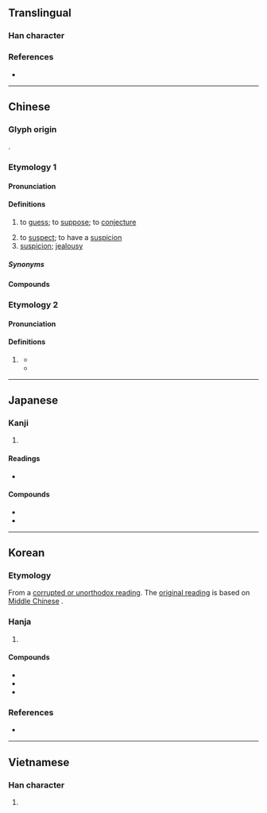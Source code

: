 {{character info}}
==Translingual==

===Han character===
{{Han char|rn=94|rad=犬|as=08|sn=11|four=45227|canj=KHQMB|ids=⿰犭青}}

===References===
* {{Han ref|kx=0714.010|dkj=20499|dj=1125.200|hdz=21351.070|uh=731C|ud=29468|bh=B271|bd=45681}}

----

==Chinese==
{{zh-forms|alt=𰡂-second round simplified}}

===Glyph origin===
{{Han etym}}
{{Han compound|犬|alt1=犭|青|ls=psc|c1=s|c2=p}}.

===Etymology 1===
{{rfe|zh}}

====Pronunciation====
{{zh-pron
|m=cāi
|m-s=cai1
|dg=цэ2
|c=caai1
|c-t=cai1
|g=cai1
|h=pfs=chhâi;gd=cai1
|j=cai1
|mb=cǎi
|md=chăi
|mn=chhai
|mn-t=cai1
|w=1tshoe,1tshe
|x=cai1
|mc=y
|oc=y
|ma=y
|cat=v,n
}}

====Definitions====
{{zh-hanzi}}

# to [[guess]]; to [[suppose]]; to [[conjecture]]
#: {{zh-x|猜 錯|to '''guess''' wrong}}
# to [[suspect]]; to have a [[suspicion]]
# [[suspicion]]; [[jealousy]]

=====Synonyms=====
{{zh-dial}}

====Compounds====
{{zh-der|猜不透|猜不著/猜得着|猜測|猜忖|猜得著|猜斷|猜度|猜忌|猜枚|猜謎兒|猜謎|猜摸|猜破|猜拳|猜思|猜題|猜透|猜嫌|猜詳|猜想|猜啞謎|猜疑|猜著/猜着|猜中|慮猜|兩小無猜|左猜|三智五猜|兩無猜疑|猜懼|混猜|猜燈|猜三划五|猜貳|猜調|猜悶兒|猜忍|疑猜|無猜|瞎猜|胡猜}}

===Etymology 2===

====Pronunciation====
{{zh-pron
|mn=tw:ioh
|cat=v
}}

====Definitions====
{{zh-hanzi}}

# {{lb|zh|Hokkien}} {{zh-alt-form|臆|tr=ioh|to guess}}
#* {{zh-x|你 的 情{chêng} 有{ū} 若{ná} 無　是 眞{chin} 是 假 乎{hō͘} 阮{gún} 猜{ioh}|Your love exists like it's not there, making me '''guess''' whether it's real or not|TW|ref='''1994''', {{w2|zh|詹雅雯}}, [https://www.youtube.com/watch?v=8BZJE-0mP7o {{lang|zh|淚酒}}]}}
#* {{zh-x|猜{ioh} 袂{bōe} 透 你 的 心|I can't '''guess''' all of your heart through|TW|ref='''2020''', {{lang|zh|朱德寶}} (Vick Chu), [https://www.youtube.com/watch?v=DYkFtfRE97M {{lang|zh|情人啊情人}}]}}

{{zh-cat|Elementary}}

----

==Japanese==

===Kanji===
{{ja-kanji|grade=|rs=犬08}}

# {{rfdef|ja|sort=犬08}}

====Readings====
* {{ja-readings|on=[[さい]] (sai)|kun=[[ねたむ]] (netamu)}}

====Compounds====
* {{ja-r|猜疑|さいぎ}}
* {{ja-r|猜疑心|さいぎしん}}

----

==Korean==

===Etymology===
From a [[속음|corrupted or unorthodox reading]]. The [[본음|original reading]] is {{ko-l|채}} based on [[Middle Chinese]] {{ltc-l|猜}}.

===Hanja===
{{ko-hanja-search}}
{{ko-hanja|시기하다|시기할|시}}

# {{hanja form of|시|[[jealousy]]}}

====Compounds====
{{der-top3|Compounds}}
* {{ko-l|시기|猜忌}}
* {{ko-l|시투|猜妬}}
* {{ko-l|시혐|猜嫌}}
{{der-bottom}}

===References===
* {{R:hanjadoc|7167}}

----

==Vietnamese==

===Han character===
{{vi-hantu|[[sai]], [[xai]]|rs=犬08}}

# {{rfdef|vi|sort=犬08}}